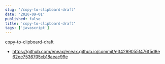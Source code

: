 ```yaml
---
slug: '/copy-to-clipboard-draft'
date: '2020-09-01'
published: false
title: 'copy-to-clipboard-draft'
tags: ['javascript']
---
```


copy-to-clipboard-draft

- https://github.com/eneax/eneax.github.io/commit/e34299055f476f5d8e62ee7536705cb18aeac99e
